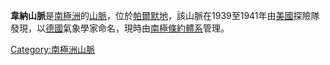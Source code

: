 {{coord|73|34|S|62|20|W|display=title}}

'''韋納山脈'''是[[南極洲|南極洲]]的[[山脈|山脈]]，位於[[帕爾默地|帕爾默地]]，該山脈在1939至1941年由[[美國|美國]]探險隊發現，以[[德國|德國]]氣象學家命名，現時由[[南極條約體系|南極條約體系]]管理。

{{Antarctica-geo-stub}}
[[Category:南極洲山脈|Category:南極洲山脈]]